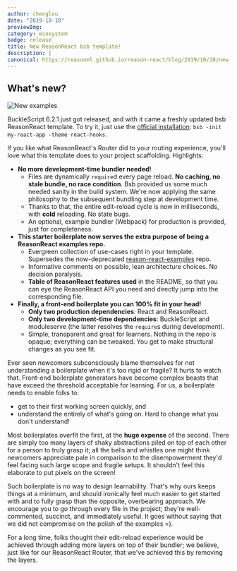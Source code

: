 ```yaml
---
author: chenglou
date: "2019-10-18" 
previewImg:
category: ecosystem
badge: release
title: New ReasonReact bsb template!
description: |
canonical: https://reasonml.github.io/reason-react/blog/2019/10/18/new-bsb-template
---
```


## What's new?

![New examples](https://reasonml.github.io/reason-react/img/new-bsb-template.png)

BuckleScript 6.2.1 just got released, and with it came a freshly updated bsb ReasonReact template. To try it, just use the [official installation](https://reasonml.github.io/reason-react/docs/en/installation#bucklescript): `bsb -init my-react-app -theme react-hooks`.

If you like what ReasonReact's Router did to your routing experience, you'll love what this template does to your project scaffolding. Highlights:

- **No more development-time bundler needed!**
  - Files are dynamically `require`d every page reload. **No caching, no stale bundle, no race condition**. Bsb provided us some much needed sanity in the build system. We're now applying the same philosophy to the subsequent bundling step at development time.
  - Thanks to that, the entire edit-reload cycle is now in milliseconds, with **cold** reloading. No state bugs.
  - An optional, example bundler (Webpack) for production is provided, just for completeness.
- **This starter boilerplate now serves the extra purpose of being a ReasonReact examples repo.**
  - Evergreen collection of use-cases right in your template. Supersedes the now-deprecated [reason-react-examples](https://github.com/reasonml-old/reason-react-example) repo.
  - Informative comments on possible, lean architecture choices. No decision paralysis.
  - **Table of ReasonReact features used** in the README, so that you can eye the ReasonReact API you need and directly jump into the corresponding file.
- **Finally, a front-end boilerplate you can 100% fit in your head!**
  - **Only two production dependencies**: React and ReasonReact.
  - **Only two development-time dependencies**: BuckleScript and moduleserve (the latter resolves the `require`s during development).
  - Simple, transparent and great for learners. Nothing in the repo is opaque; everything can be tweaked. You get to make structural changes as you see fit.

Ever seen newcomers subconsciously blame themselves for not understanding a boilerplate when it's too rigid or fragile? It hurts to watch that. Front-end boilerplate generators have become complex beasts that have exceed the threshold acceptable for learning. For us, a boilerplate needs to enable folks to:

- get to their first working screen quickly, and
- understand the entirely of what's going on. Hard to change what you don't understand!

Most boilerplates overfit the first, at the **huge expense** of the second. There are simply too many layers of shaky abstractions piled on top of each other for a person to truly grasp it; all the bells and whistles one might think newcomers appreciate pale in comparison to the disempowerment they'd feel facing such large scope and fragile setups. It shouldn't feel this elaborate to put pixels on the screen!

Such boilerplate is no way to design learnability. That's why ours keeps things at a minimum, and should ironically feel much easier to get started with and to fully grasp than the opposite, overbearing approach. We encourage you to go through every file in the project; they're well-commented, succinct, and immediately useful. It goes without saying that we did not compromise on the polish of the examples =).

For a long time, folks thought their edit-reload experience would be achieved through adding more layers on top of their bundler; we believe, just like for our ReasonReact Router, that we've achieved this by removing the layers.

